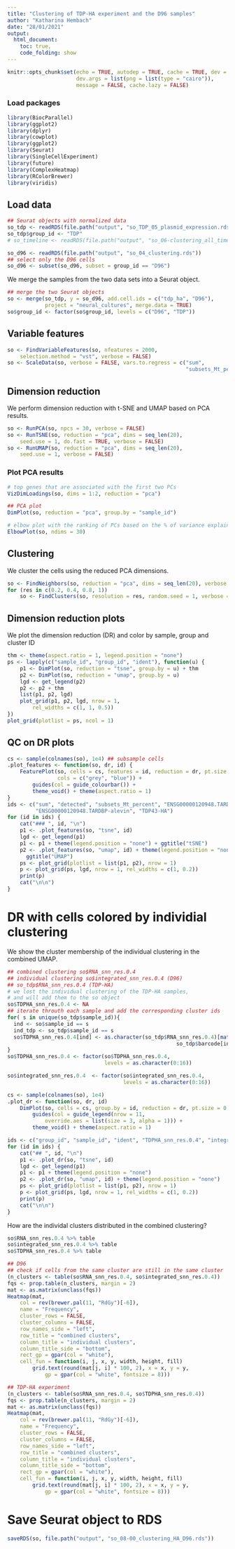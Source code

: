 ```yaml
---
title: "Clustering of TDP-HA experiment and the D96 samples"
author: "Katharina Hembach"
date: "28/01/2021"
output: 
  html_document:
    toc: true,
    code_folding: show
---
```

```r
knitr::opts_chunk$set(echo = TRUE, autodep = TRUE, cache = TRUE, dev = "png",
                      dev.args = list(png = list(type = "cairo")), 
                      message = FALSE, cache.lazy = FALSE)
```

### Load packages
```r
library(BiocParallel)
library(ggplot2)
library(dplyr)
library(cowplot)
library(ggplot2)
library(Seurat)
library(SingleCellExperiment)
library(future)
library(ComplexHeatmap)
library(RColorBrewer)
library(viridis)
```

## Load data

```r
## Seurat objects with normalized data
so_tdp <- readRDS(file.path("output", "so_TDP_05_plasmid_expression.rds"))
so_tdp$group_id <- "TDP"
# so_timeline <- readRDS(file.path("output", "so_06-clustering_all_timepoints.rds"))

so_d96 <- readRDS(file.path("output", "so_04_clustering.rds"))
## select only the D96 cells
so_d96 <- subset(so_d96, subset = group_id == "D96")
```
We merge the samples from the two data sets into a Seurat object.
```r
## merge the two Seurat objects
so <- merge(so_tdp, y = so_d96, add.cell.ids = c("tdp_ha", "D96"), 
            project = "neural_cultures", merge.data = TRUE)
so$group_id <- factor(so$group_id, levels = c("D96", "TDP"))
```


## Variable features
```r
so <- FindVariableFeatures(so, nfeatures = 2000, 
    selection.method = "vst", verbose = FALSE)
so <- ScaleData(so, verbose = FALSE, vars.to.regress = c("sum", 
                                                         "subsets_Mt_percent"))
```


## Dimension reduction 

We perform dimension reduction with t-SNE and UMAP based on PCA results.
```r
so <- RunPCA(so, npcs = 30, verbose = FALSE)
so <- RunTSNE(so, reduction = "pca", dims = seq_len(20),
    seed.use = 1, do.fast = TRUE, verbose = FALSE)
so <- RunUMAP(so, reduction = "pca", dims = seq_len(20),
    seed.use = 1, verbose = FALSE)
```

### Plot PCA results

```r
# top genes that are associated with the first two PCs
VizDimLoadings(so, dims = 1:2, reduction = "pca")
```

```r
## PCA plot 
DimPlot(so, reduction = "pca", group.by = "sample_id")
```

```r
# elbow plot with the ranking of PCs based on the % of variance explained
ElbowPlot(so, ndims = 30)
```


## Clustering

We cluster the cells using the reduced PCA dimensions.

```r
so <- FindNeighbors(so, reduction = "pca", dims = seq_len(20), verbose = FALSE)
for (res in c(0.2, 0.4, 0.8, 1))
    so <- FindClusters(so, resolution = res, random.seed = 1, verbose = FALSE)
```


## Dimension reduction plots 

We plot the dimension reduction (DR) and color by sample, group and cluster ID
```r
thm <- theme(aspect.ratio = 1, legend.position = "none")
ps <- lapply(c("sample_id", "group_id", "ident"), function(u) {
    p1 <- DimPlot(so, reduction = "tsne", group.by = u) + thm
    p2 <- DimPlot(so, reduction = "umap", group.by = u)
    lgd <- get_legend(p2)
    p2 <- p2 + thm
    list(p1, p2, lgd)
    plot_grid(p1, p2, lgd, nrow = 1,
        rel_widths = c(1, 1, 0.5))
})
plot_grid(plotlist = ps, ncol = 1)
```


## QC on DR plots {.tabset}

```r
cs <- sample(colnames(so), 1e4) ## subsample cells
.plot_features <- function(so, dr, id) {
    FeaturePlot(so, cells = cs, features = id, reduction = dr, pt.size = 0.4, 
                cols = c("grey", "blue")) +
        guides(col = guide_colourbar()) +
        theme_void() + theme(aspect.ratio = 1)
}
ids <- c("sum", "detected", "subsets_Mt_percent", "ENSG00000120948.TARDBP", 
         "ENSG00000120948.TARDBP-alevin", "TDP43-HA")
for (id in ids) {
    cat("### ", id, "\n")
    p1 <- .plot_features(so, "tsne", id)
    lgd <- get_legend(p1)
    p1 <- p1 + theme(legend.position = "none") + ggtitle("tSNE")
    p2 <- .plot_features(so, "umap", id) + theme(legend.position = "none") + 
      ggtitle("UMAP")
    ps <- plot_grid(plotlist = list(p1, p2), nrow = 1)
    p <- plot_grid(ps, lgd, nrow = 1, rel_widths = c(1, 0.2))
    print(p)
    cat("\n\n")
}
```

# DR with cells colored by individial clustering {.tabset}

We show the cluster membership of the individual clustering in the combined UMAP.
```r
## combined clustering so$RNA_snn_res.0.4
## individual clustering so$integrated_snn_res.0.4 (D96)
## so_tdp$RNA_snn_res.0.4 (TDP-HA)
# we lost the individual clustering of the TDP-HA samples, 
# and will add them to the so object
so$TDPHA_snn_res.0.4 <- NA
## iterate throuth each sample and add the corresponding cluster ids
for( s in unique(so_tdp$sample_id)){
  ind <- so$sample_id == s
  ind_tdp <- so_tdp$sample_id == s
  so$TDPHA_snn_res.0.4[ind] <- as.character(so_tdp$RNA_snn_res.0.4)[match(so$barcode[ind], 
                                                      so_tdp$barcode[ind_tdp])]
}
so$TDPHA_snn_res.0.4 <- factor(so$TDPHA_snn_res.0.4, 
                               levels = as.character(0:16))

so$integrated_snn_res.0.4  <- factor(so$integrated_snn_res.0.4, 
                                     levels = as.character(0:16))

cs <- sample(colnames(so), 1e4)
.plot_dr <- function(so, dr, id)
    DimPlot(so, cells = cs, group.by = id, reduction = dr, pt.size = 0.4) +
        guides(col = guide_legend(nrow = 11, 
            override.aes = list(size = 3, alpha = 1))) +
        theme_void() + theme(aspect.ratio = 1)

ids <- c("group_id", "sample_id", "ident", "TDPHA_snn_res.0.4", "integrated_snn_res.0.4")
for (id in ids) {
    cat("## ", id, "\n")
    p1 <- .plot_dr(so, "tsne", id)
    lgd <- get_legend(p1)
    p1 <- p1 + theme(legend.position = "none")
    p2 <- .plot_dr(so, "umap", id) + theme(legend.position = "none")
    ps <- plot_grid(plotlist = list(p1, p2), nrow = 1)
    p <- plot_grid(ps, lgd, nrow = 1, rel_widths = c(1, 0.2))
    print(p)
    cat("\n\n")
}
```

How are the individal clusters distributed in the combined clustering?
```r
so$RNA_snn_res.0.4 %>% table
so$integrated_snn_res.0.4 %>% table
so$TDPHA_snn_res.0.4 %>% table

## D96
## check if cells from the same cluster are still in the same cluster
(n_clusters <- table(so$RNA_snn_res.0.4, so$integrated_snn_res.0.4))
fqs <- prop.table(n_clusters, margin = 2)
mat <- as.matrix(unclass(fqs))
Heatmap(mat,
    col = rev(brewer.pal(11, "RdGy")[-6]),
    name = "Frequency",
    cluster_rows = FALSE,
    cluster_columns = FALSE,
    row_names_side = "left",
    row_title = "combined clusters",
    column_title = "individual clusters",
    column_title_side = "bottom",
    rect_gp = gpar(col = "white"),
    cell_fun = function(i, j, x, y, width, height, fill)
        grid.text(round(mat[j, i] * 100, 2), x = x, y = y, 
            gp = gpar(col = "white", fontsize = 8)))

## TDP-HA experiment
(n_clusters <- table(so$RNA_snn_res.0.4, so$TDPHA_snn_res.0.4))
fqs <- prop.table(n_clusters, margin = 2)
mat <- as.matrix(unclass(fqs))
Heatmap(mat,
    col = rev(brewer.pal(11, "RdGy")[-6]),
    name = "Frequency",
    cluster_rows = FALSE,
    cluster_columns = FALSE,
    row_names_side = "left",
    row_title = "combined clusters",
    column_title = "individual clusters",
    column_title_side = "bottom",
    rect_gp = gpar(col = "white"),
    cell_fun = function(i, j, x, y, width, height, fill)
        grid.text(round(mat[j, i] * 100, 2), x = x, y = y, 
            gp = gpar(col = "white", fontsize = 8)))
```


# Save Seurat object to RDS

```r
saveRDS(so, file.path("output", "so_08-00_clustering_HA_D96.rds"))
```

